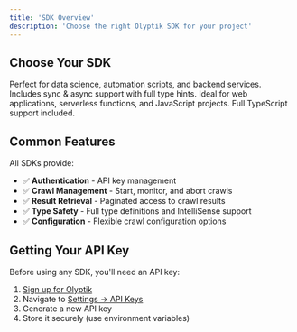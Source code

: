 ```yaml
---
title: 'SDK Overview'
description: 'Choose the right Olyptik SDK for your project'
---
```


## Choose Your SDK

<CardGroup cols={2}>
  <Card
    title="Python SDK"
    icon="python"
    href="/sdks/python"
  >
    Perfect for data science, automation scripts, and backend services. Includes sync & async support with full type hints.
  </Card>
  <Card
    title="Node.js SDK"
    icon="node-js"
    href="/sdks/nodejs"
  >
    Ideal for web applications, serverless functions, and JavaScript projects. Full TypeScript support included.
  </Card>
</CardGroup>

## Common Features

All SDKs provide:

- ✅ **Authentication** - API key management
- ✅ **Crawl Management** - Start, monitor, and abort crawls  
- ✅ **Result Retrieval** - Paginated access to crawl results
- ✅ **Type Safety** - Full type definitions and IntelliSense support
- ✅ **Configuration** - Flexible crawl configuration options

## Getting Your API Key

Before using any SDK, you'll need an API key:

1. [Sign up for Olyptik](https://app.olyptik.io/signup) 
2. Navigate to [Settings → API Keys](https://app.olyptik.io/settings/crawl)
3. Generate a new API key
4. Store it securely (use environment variables)
